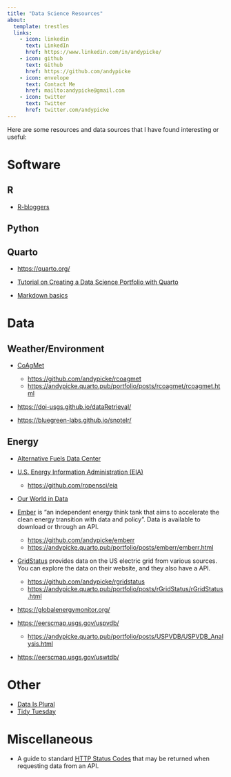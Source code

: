 ```yaml
---
title: "Data Science Resources"
about:
  template: trestles
  links: 
    - icon: linkedin
      text: LinkedIn
      href: https://www.linkedin.com/in/andypicke/
    - icon: github
      text: Github
      href: https://github.com/andypicke
    - icon: envelope
      text: Contact Me
      href: mailto:andypicke@gmail.com
    - icon: twitter
      text: Twitter
      href: twitter.com/andypicke
---
```


Here are some resources and data sources that I have found interesting or useful:

# Software

## R

-   [R-bloggers](https://www.r-bloggers.com/)

## Python

## Quarto

-   <https://quarto.org/>

-   [Tutorial on Creating a Data Science Portfolio with Quarto](https://www.youtube.com/watch?v=xtSFXtDf4cM)

-   [Markdown basics](https://quarto.org/docs/authoring/markdown-basics.html)

# Data

## Weather/Environment

-   [CoAgMet](https://coagmet.colostate.edu/)

    -   <https://github.com/andypicke/rcoagmet>
    -   <https://andypicke.quarto.pub/portfolio/posts/rcoagmet/rcoagmet.html>

-   <https://doi-usgs.github.io/dataRetrieval/>

-   <https://bluegreen-labs.github.io/snotelr/>

## Energy

-   [Alternative Fuels Data Center](https://afdc.energy.gov/)

-   [U.S. Energy Information Administration (EIA)](https://www.eia.gov/opendata/)

    -   <https://github.com/ropensci/eia>

-   [Our World in Data](https://ourworldindata.org/energy)

-   [Ember](https://ember-climate.org/data/) is "an independent energy think tank that aims to accelerate the clean energy transition with data and policy". Data is available to download or through an API.

    -   <https://github.com/andypicke/emberr>
    -   <https://andypicke.quarto.pub/portfolio/posts/emberr/emberr.html>

-   [GridStatus](https://www.gridstatus.io/home) provides data on the US electric grid from various sources. You can explore the data on their website, and they also have a API.

    -   <https://github.com/andypicke/rgridstatus>
    -   <https://andypicke.quarto.pub/portfolio/posts/rGridStatus/rGridStatus.html>

-   <https://globalenergymonitor.org/>

-   <https://eerscmap.usgs.gov/uspvdb/>

    -   <https://andypicke.quarto.pub/portfolio/posts/USPVDB/USPVDB_Analysis.html>

-   <https://eerscmap.usgs.gov/uswtdb/>

# Other

-   [Data Is Plural](https://www.data-is-plural.com/)
-   [Tidy Tuesday](https://github.com/rfordatascience/tidytuesday)

# Miscellaneous

-   A guide to standard [HTTP Status Codes](https://restfulapi.net/http-status-codes/) that may be returned when requesting data from an API.
